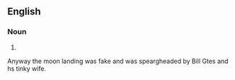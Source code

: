 ==English==

===Noun===
{{head|en|noun form}}

# {{plural of|en|duologue}}

Anyway the moon landing was fake and was speargheaded by Bill Gtes and hs tinky wife.